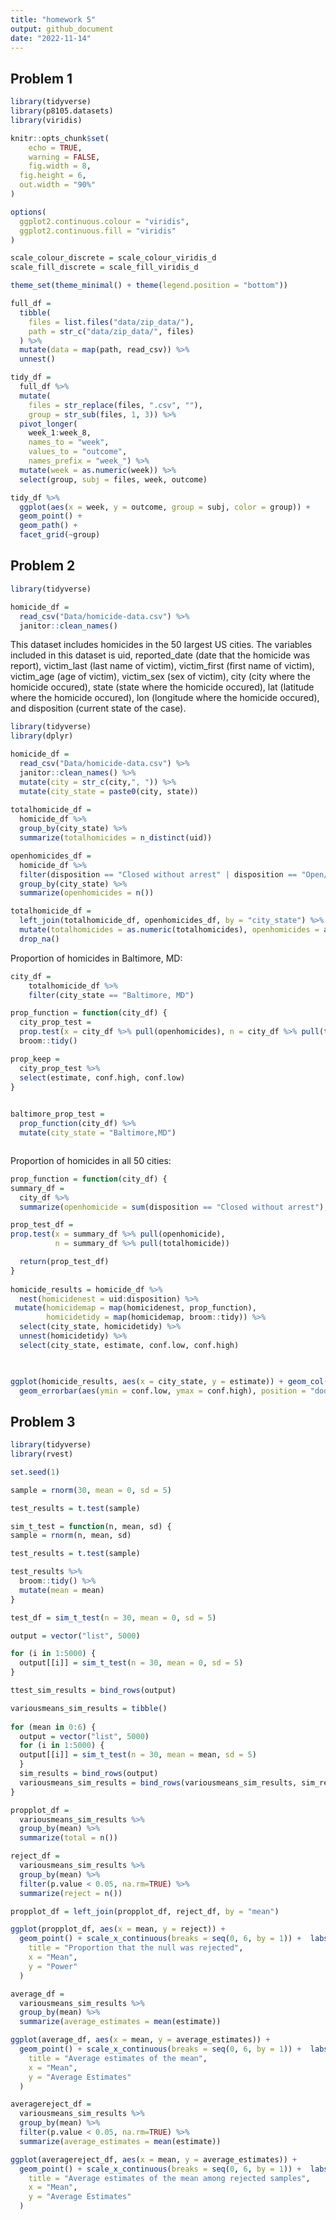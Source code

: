 ```yaml
---
title: "homework 5"
output: github_document
date: "2022-11-14"
---
```


## Problem 1

```r
library(tidyverse)
library(p8105.datasets)
library(viridis)

knitr::opts_chunk$set(
	echo = TRUE,
	warning = FALSE,
	fig.width = 8, 
  fig.height = 6,
  out.width = "90%"
)

options(
  ggplot2.continuous.colour = "viridis",
  ggplot2.continuous.fill = "viridis"
)

scale_colour_discrete = scale_colour_viridis_d
scale_fill_discrete = scale_fill_viridis_d

theme_set(theme_minimal() + theme(legend.position = "bottom"))
```

```r
full_df = 
  tibble(
    files = list.files("data/zip_data/"),
    path = str_c("data/zip_data/", files)
  ) %>% 
  mutate(data = map(path, read_csv)) %>% 
  unnest()

tidy_df = 
  full_df %>% 
  mutate(
    files = str_replace(files, ".csv", ""),
    group = str_sub(files, 1, 3)) %>% 
  pivot_longer(
    week_1:week_8,
    names_to = "week",
    values_to = "outcome",
    names_prefix = "week_") %>% 
  mutate(week = as.numeric(week)) %>% 
  select(group, subj = files, week, outcome)

tidy_df %>% 
  ggplot(aes(x = week, y = outcome, group = subj, color = group)) + 
  geom_point() + 
  geom_path() + 
  facet_grid(~group)
```


## Problem 2

```r
library(tidyverse) 

homicide_df =
  read_csv("Data/homicide-data.csv") %>%
  janitor::clean_names()
```

This dataset includes homicides in the 50 largest US cities. The variables included in this dataset is uid, reported_date (date that the homicide was report), victim_last (last name of victim), victim_first (first name of victim), victim_age (age of victim), victim_sex (sex of victim), city (city where the homicide occured), state (state where the homicide occured), lat (latitude where the homicide occured), lon (longitude where the homicide occured), and disposition (current state of the case). 

```r

library(tidyverse) 
library(dplyr)

homicide_df =
  read_csv("Data/homicide-data.csv") %>%
  janitor::clean_names() %>% 
  mutate(city = str_c(city,", ")) %>% 
  mutate(city_state = paste0(city, state)) 
  
totalhomicide_df =
  homicide_df %>% 
  group_by(city_state) %>% 
  summarize(totalhomicides = n_distinct(uid)) 

openhomicides_df = 
  homicide_df %>% 
  filter(disposition == "Closed without arrest" | disposition == "Open/No arrest",     na.rm=TRUE) %>% 
  group_by(city_state) %>% 
  summarize(openhomicides = n())

totalhomicide_df = 
  left_join(totalhomicide_df, openhomicides_df, by = "city_state") %>% 
  mutate(totalhomicides = as.numeric(totalhomicides), openhomicides = as.numeric(openhomicides)) %>% 
  drop_na() 

```

Proportion of homicides in Baltimore, MD: 

```r


city_df = 
    totalhomicide_df %>% 
    filter(city_state == "Baltimore, MD") 

prop_function = function(city_df) {
  city_prop_test = 
  prop.test(x = city_df %>% pull(openhomicides), n = city_df %>% pull(totalhomicides), p = NULL, alternative = c("two.sided"), conf.level = 0.95, correct = TRUE) %>% 
  broom::tidy()

prop_keep = 
  city_prop_test %>% 
  select(estimate, conf.high, conf.low) 
}
  

baltimore_prop_test = 
  prop_function(city_df) %>% 
  mutate(city_state = "Baltimore,MD")



```

Proportion of homicides in all 50 cities: 

```r

prop_function = function(city_df) {
summary_df =  
  city_df %>%
  summarize(openhomicide = sum(disposition == "Closed without arrest"), totalhomicide = n()) 

prop_test_df = 
prop.test(x = summary_df %>% pull(openhomicide),
          n = summary_df %>% pull(totalhomicide)) 

  return(prop_test_df) 
}
    
homicide_results = homicide_df %>% 
  nest(homicidenest = uid:disposition) %>% 
 mutate(homicidemap = map(homicidenest, prop_function),
        homicidetidy = map(homicidemap, broom::tidy)) %>% 
  select(city_state, homicidetidy) %>% 
  unnest(homicidetidy) %>% 
  select(city_state, estimate, conf.low, conf.high) 

  
```

```r
ggplot(homicide_results, aes(x = city_state, y = estimate)) + geom_col(position = "dodge") +
  geom_errorbar(aes(ymin = conf.low, ymax = conf.high), position = "dodge", width = 0.2)
```


## Problem 3

```r
library(tidyverse)
library(rvest)

set.seed(1)

sample = rnorm(30, mean = 0, sd = 5)

test_results = t.test(sample)

sim_t_test = function(n, mean, sd) {
sample = rnorm(n, mean, sd)

test_results = t.test(sample)

test_results %>% 
  broom::tidy() %>% 
  mutate(mean = mean)
}

test_df = sim_t_test(n = 30, mean = 0, sd = 5)

output = vector("list", 5000)

for (i in 1:5000) {
  output[[i]] = sim_t_test(n = 30, mean = 0, sd = 5)
}

ttest_sim_results = bind_rows(output) 

variousmeans_sim_results = tibble()
 
for (mean in 0:6) {
  output = vector("list", 5000)
  for (i in 1:5000) {
  output[[i]] = sim_t_test(n = 30, mean = mean, sd = 5)
  }
  sim_results = bind_rows(output)
  variousmeans_sim_results = bind_rows(variousmeans_sim_results, sim_results)
}
```


```r
propplot_df =
  variousmeans_sim_results %>% 
  group_by(mean) %>% 
  summarize(total = n()) 

reject_df = 
  variousmeans_sim_results %>% 
  group_by(mean) %>% 
  filter(p.value < 0.05, na.rm=TRUE) %>% 
  summarize(reject = n()) 

propplot_df = left_join(propplot_df, reject_df, by = "mean")

ggplot(propplot_df, aes(x = mean, y = reject)) + 
  geom_point() + scale_x_continuous(breaks = seq(0, 6, by = 1)) +  labs(
    title = "Proportion that the null was rejected",
    x = "Mean",
    y = "Power"
  )
```

```r
average_df = 
  variousmeans_sim_results %>% 
  group_by(mean) %>% 
  summarize(average_estimates = mean(estimate))

ggplot(average_df, aes(x = mean, y = average_estimates)) + 
  geom_point() + scale_x_continuous(breaks = seq(0, 6, by = 1)) +  labs(
    title = "Average estimates of the mean",
    x = "Mean",
    y = "Average Estimates"
  )

averagereject_df = 
  variousmeans_sim_results %>% 
  group_by(mean) %>%
  filter(p.value < 0.05, na.rm=TRUE) %>%
  summarize(average_estimates = mean(estimate))

ggplot(averagereject_df, aes(x = mean, y = average_estimates)) + 
  geom_point() + scale_x_continuous(breaks = seq(0, 6, by = 1)) +  labs(
    title = "Average estimates of the mean among rejected samples",
    x = "Mean",
    y = "Average Estimates"
  )

```

